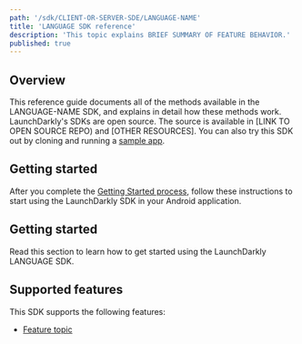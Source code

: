 ```yaml
---
path: '/sdk/CLIENT-OR-SERVER-SDE/LANGUAGE-NAME'
title: 'LANGUAGE SDK reference'
description: 'This topic explains BRIEF SUMMARY OF FEATURE BEHAVIOR.'
published: true
---
```


## Overview

This reference guide documents all of the methods available in the LANGUAGE-NAME SDK, and explains in detail how these methods work. LaunchDarkly's SDKs are open source. The source is available in [LINK TO OPEN SOURCE REPO) and [OTHER RESOURCES]. You can also try this SDK out by cloning and running a [sample app](https://github.com/launchdarkly/hello-android).

## Getting started

After you complete the [Getting Started process](/home/getting-started), follow these instructions to start using the LaunchDarkly SDK in your Android application.

## Getting started

Read this section to learn how to get started using the LaunchDarkly LANGUAGE SDK.

<!--

Use this section to explain first-time setup procedures for configuring the SDK. If necessary, include code samples or callout indicating different dependencies, gotchas, or version information.

You can find example components for code samples and callouts in components.mdx.

-->

## Supported features

This SDK supports the following features:

* [Feature topic](LINK)

<!--

List the features in alphabetical order.

-->